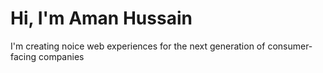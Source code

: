 # Hi, I'm Aman Hussain

I'm creating noice web experiences for the next generation of consumer-facing companies
